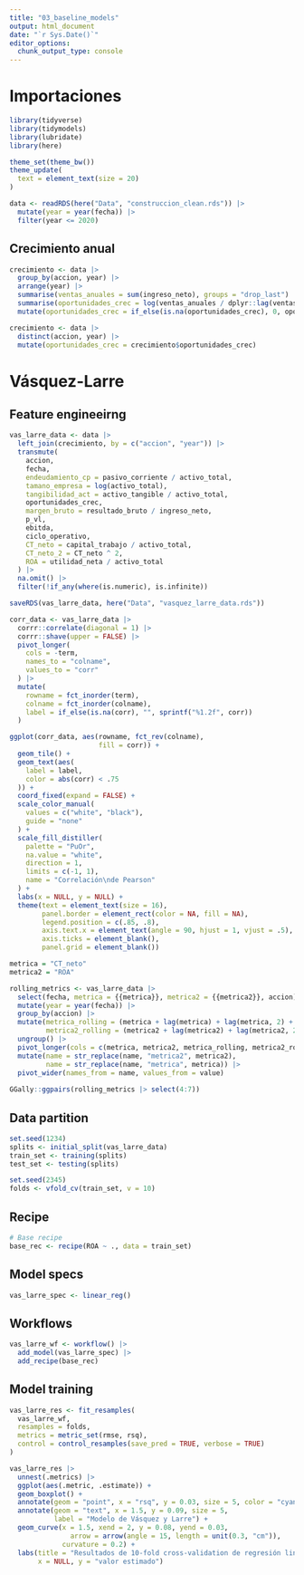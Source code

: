 ```yaml
---
title: "03_baseline_models"
output: html_document
date: "`r Sys.Date()`"
editor_options: 
  chunk_output_type: console
---
```


# Importaciones

```r
library(tidyverse)
library(tidymodels)
library(lubridate)
library(here)

theme_set(theme_bw())
theme_update(
  text = element_text(size = 20)
)

data <- readRDS(here("Data", "construccion_clean.rds")) |> 
  mutate(year = year(fecha)) |> 
  filter(year <= 2020)
```

## Crecimiento anual

```r
crecimiento <- data |> 
  group_by(accion, year) |> 
  arrange(year) |> 
  summarise(ventas_anuales = sum(ingreso_neto), groups = "drop_last") |> 
  summarise(oportunidades_crec = log(ventas_anuales / dplyr::lag(ventas_anuales)), .groups = "drop") |> 
  mutate(oportunidades_crec = if_else(is.na(oportunidades_crec), 0, oportunidades_crec))

crecimiento <- data |> 
  distinct(accion, year) |> 
  mutate(oportunidades_crec = crecimiento$oportunidades_crec)
```


# Vásquez-Larre 

## Feature engineeirng

```r
vas_larre_data <- data |> 
  left_join(crecimiento, by = c("accion", "year")) |> 
  transmute(
    accion,
    fecha,
    endeudamiento_cp = pasivo_corriente / activo_total,
    tamano_empresa = log(activo_total),
    tangibilidad_act = activo_tangible / activo_total,
    oportunidades_crec,
    margen_bruto = resultado_bruto / ingreso_neto,
    p_vl,
    ebitda,
    ciclo_operativo,
    CT_neto = capital_trabajo / activo_total,
    CT_neto_2 = CT_neto ^ 2,
    ROA = utilidad_neta / activo_total
  ) |> 
  na.omit() |> 
  filter(!if_any(where(is.numeric), is.infinite))
```

```r
saveRDS(vas_larre_data, here("Data", "vasquez_larre_data.rds"))
```


```r
corr_data <- vas_larre_data |> 
  corrr::correlate(diagonal = 1) |> 
  corrr::shave(upper = FALSE) |> 
  pivot_longer(
    cols = -term,
    names_to = "colname",
    values_to = "corr"
  ) |> 
  mutate(
    rowname = fct_inorder(term),
    colname = fct_inorder(colname),
    label = if_else(is.na(corr), "", sprintf("%1.2f", corr))
  )

ggplot(corr_data, aes(rowname, fct_rev(colname), 
                      fill = corr)) +
  geom_tile() +
  geom_text(aes(
    label = label,
    color = abs(corr) < .75
  )) +
  coord_fixed(expand = FALSE) +
  scale_color_manual(
    values = c("white", "black"),
    guide = "none"
  ) +
  scale_fill_distiller(
    palette = "PuOr",
    na.value = "white",
    direction = 1,
    limits = c(-1, 1),
    name = "Correlación\nde Pearson"
  ) +
  labs(x = NULL, y = NULL) +
  theme(text = element_text(size = 16),
        panel.border = element_rect(color = NA, fill = NA),
        legend.position = c(.85, .8),
        axis.text.x = element_text(angle = 90, hjust = 1, vjust = .5),
        axis.ticks = element_blank(),
        panel.grid = element_blank())
```


```r
metrica = "CT_neto"
metrica2 = "ROA"

rolling_metrics <- vas_larre_data |> 
  select(fecha, metrica = {{metrica}}, metrica2 = {{metrica2}}, accion) |> 
  mutate(year = year(fecha)) |> 
  group_by(accion) |> 
  mutate(metrica_rolling = (metrica + lag(metrica) + lag(metrica, 2) + lag(metrica, 3)) / 4,
         metrica2_rolling = (metrica2 + lag(metrica2) + lag(metrica2, 2) + lag(metrica2, 3)) / 4) |>
  ungroup() |> 
  pivot_longer(cols = c(metrica, metrica2, metrica_rolling, metrica2_rolling)) |> 
  mutate(name = str_replace(name, "metrica2", metrica2),
         name = str_replace(name, "metrica", metrica)) |> 
  pivot_wider(names_from = name, values_from = value)
  
GGally::ggpairs(rolling_metrics |> select(4:7))
```


## Data partition

```r
set.seed(1234)
splits <- initial_split(vas_larre_data)
train_set <- training(splits)
test_set <- testing(splits)

set.seed(2345)
folds <- vfold_cv(train_set, v = 10)
```

## Recipe

```r
# Base recipe
base_rec <- recipe(ROA ~ ., data = train_set)
```

## Model specs

```r
vas_larre_spec <- linear_reg()
```

## Workflows

```r
vas_larre_wf <- workflow() |> 
  add_model(vas_larre_spec) |> 
  add_recipe(base_rec)
```

## Model training

```r
vas_larre_res <- fit_resamples(
  vas_larre_wf,
  resamples = folds,
  metrics = metric_set(rmse, rsq),
  control = control_resamples(save_pred = TRUE, verbose = TRUE)
)

vas_larre_res |>
  unnest(.metrics) |> 
  ggplot(aes(.metric, .estimate)) +
  geom_boxplot() +
  annotate(geom = "point", x = "rsq", y = 0.03, size = 5, color = "cyan4") +
  annotate(geom = "text", x = 1.5, y = 0.09, size = 5,
           label = "Modelo de Vásquez y Larre") +
  geom_curve(x = 1.5, xend = 2, y = 0.08, yend = 0.03,
               arrow = arrow(angle = 15, length = unit(0.3, "cm")),
             curvature = 0.2) +
  labs(title = "Resultados de 10-fold cross-validation de regresión lineal",
       x = NULL, y = "valor estimado") 
```

